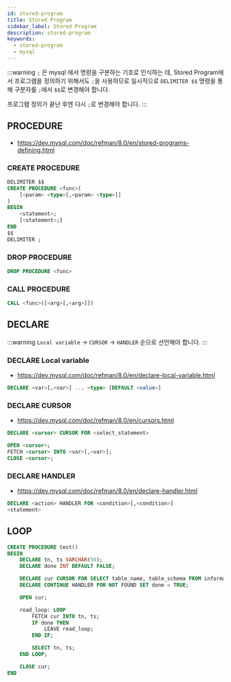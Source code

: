 ```yaml
---
id: stored-program
title: Stored Program
sidebar_label: Stored Program
description: stored-program
keywords:
  - stored-program
  - mysql
---
```


:::warning
`;` 은 mysql 에서 명령을 구분하는 기호로 인식하는 데, Stored Program에서 프로그램을 정의하기 위해서도 `;`을 사용하므로 일시적으로 `DELIMITER $$` 명령을 통해 구분자를 `;`에서 `$$`로 변경해야 합니다.

프로그램 정의가 끝난 후엔 다시 `;`로 변경해야 합니다.
:::

## PROCEDURE

- https://dev.mysql.com/doc/refman/8.0/en/stored-programs-defining.html

### CREATE PROCEDURE

```sql
DELIMITER $$
CREATE PROCEDURE <func>(
    [<param> <type>[,<param> <type>]]
)
BEGIN
    <statement>;
    [<statement>;]
END
$$
DELIMITER ;
```

### DROP PROCEDURE

```sql
DROP PROCEDURE <func>
```

### CALL PROCEDURE

```sql
CALL <func>([<arg>[,<arg>]])
```

## DECLARE

:::warning
`Local variable` -> `CURSOR` -> `HANDLER` 순으로 선언해야 합니다.
:::

### DECLARE Local variable

- https://dev.mysql.com/doc/refman/8.0/en/declare-local-variable.html

```sql
DECLARE <var>[,<var>] ... <type> [DEFAULT <value>]
```

### DECLARE CURSOR

- https://dev.mysql.com/doc/refman/8.0/en/cursors.html

```sql
DECLARE <cursor> CURSOR FOR <select_statement>
```

```sql
OPEN <cursor>;
FETCH <cursor> INTO <var>[,<var>];
CLOSE <cursor>;
```

### DECLARE HANDLER

- https://dev.mysql.com/doc/refman/8.0/en/declare-handler.html

```sql
DECLARE <action> HANDLER FOR <condition>[,<condition>]
<statement>
```

## LOOP

```sql
CREATE PROCEDURE test()
BEGIN
    DECLARE tn, ts VARCHAR(50);
    DECLARE done INT DEFAULT FALSE;

    DECLARE cur CURSOR FOR SELECT table_name, table_schema FROM information_schema.tables;
    DECLARE CONTINUE HANDLER FOR NOT FOUND SET done = TRUE;

    OPEN cur;

    read_loop: LOOP
        FETCH cur INTO tn, ts;
        IF done THEN
            LEAVE read_loop;
        END IF;

        SELECT tn, ts;
    END LOOP;

    CLOSE cur;
END
```
